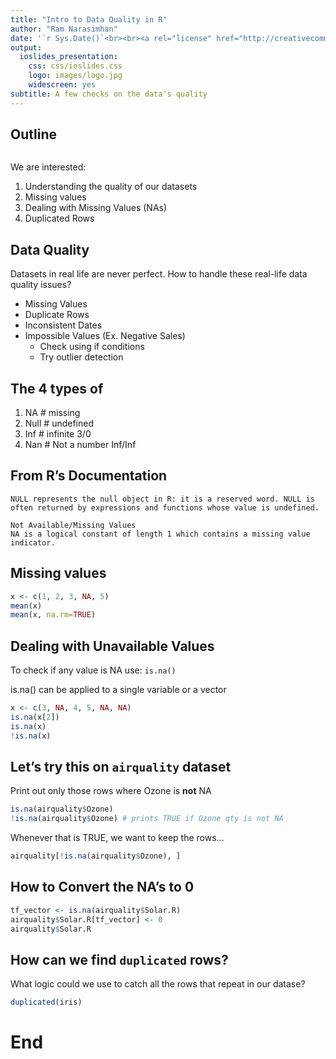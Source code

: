 ```yaml
---
title: "Intro to Data Quality in R"
author: "Ram Narasimhan"
date: '`r Sys.Date()`<br><br><a rel="license" href="http://creativecommons.org/licenses/by-nc-sa/4.0/"><img style="border-width:0" src="images/by-nc-sa-4.0-88x31.png" /></a>'
output:
  ioslides_presentation:
    css: css/ioslides.css
    logo: images/logo.jpg
    widescreen: yes
subtitle: A few checks on the data's quality
---
```



## Outline {#Outline}
```r
```
We are interested:

1. Understanding the quality of our datasets
2. Missing values
3. Dealing with Missing Values (NAs)
4. Duplicated Rows


## Data Quality

Datasets in real life are never perfect.
How to handle these real-life data quality issues?

- Missing Values
- Duplicate Rows
- Inconsistent Dates
- Impossible Values (Ex. Negative Sales)
     - Check using if conditions
     - Try outlier detection


## The 4 types of 

 1. NA  # missing 
 2. Null # undefined
 3. Inf # infinite 3/0
 4. Nan # Not a number Inf/Inf
 
## From R's Documentation
 
 ```
 NULL represents the null object in R: it is a reserved word. NULL is often returned by expressions and functions whose value is undefined.
 ```

 ```
Not Available/Missing Values
NA is a logical constant of length 1 which contains a missing value indicator.
 ```
 
## Missing values

```r
x <- c(1, 2, 3, NA, 5)
mean(x)
mean(x, na.rm=TRUE)

```

## Dealing with Unavailable Values {.build}

To check if any value is NA use:
`is.na()`

is.na() can be applied to a single variable or a vector

```r
x <- c(3, NA, 4, 5, NA, NA)
is.na(x[2])
is.na(x)
!is.na(x)
```

## Let's try this on `airquality` dataset {.build}

Print out only those rows where Ozone is **not** NA

```r
is.na(airquality$Ozone)
!is.na(airquality$Ozone) # prints TRUE if Ozone qty is not NA
```
Whenever that is TRUE, we want to keep the rows...

```r
airquality[!is.na(airquality$Ozone), ]
```

## How to Convert the NA's to 0 {.build}

```r
tf_vector <- is.na(airquality$Solar.R)
airquality$Solar.R[tf_vector] <- 0
airquality$Solar.R
```




## How can we find `duplicated` rows? {.build}

What logic could we use to catch all the rows that repeat in our datase?

```r
duplicated(iris)
```


# End

